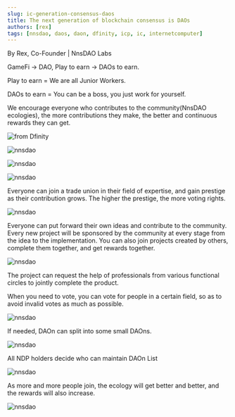 ```yaml
---
slug: ic-generation-consensus-daos
title: The next generation of blockchain consensus is DAOs
authors: [rex]
tags: [nnsdao, daos, daon, dfinity, icp, ic, internetcomputer]
---
```




By Rex, Co-Founder | NnsDAO Labs

GameFi -> DAO, Play to earn -> DAOs to earn.

Play to earn = We are all Junior Workers.

DAOs to earn = You can be a boss, you just work for yourself.

We encourage everyone who contributes to the community(NnsDAO ecologies), the more contributions they make, the better and continuous rewards they can get.

![from Dfinity](https://miro.medium.com/max/1400/1*PYdC08yksu_cLVq_lgFx4w.jpeg)


![nnsdao](https://miro.medium.com/max/1400/1*EDs9LtS8ZkqYycMrDJEjeQ.jpeg)

![nnsdao](https://miro.medium.com/max/1400/1*w8lt1gMkTm8PqllVpE9J-Q.jpeg)

![nnsdao](https://miro.medium.com/max/1400/1*T-iB0rMu-cg60NU9uKSxLg.jpeg)

Everyone can join a trade union in their field of expertise, and gain prestige as their contribution grows. The higher the prestige, the more voting rights.


![nnsdao](https://miro.medium.com/max/1400/1*2Q9qMG6DE3Au73PnOnDHcw.jpeg)

Everyone can put forward their own ideas and contribute to the community. Every new project will be sponsored by the community at every stage from the idea to the implementation.
You can also join projects created by others, complete them together, and get rewards together.

![nnsdao](https://miro.medium.com/max/1400/1*tgoMXQ0Y2EqYwpZrUx-pPw.jpeg)

The project can request the help of professionals from various functional circles to jointly complete the product.

When you need to vote, you can vote for people in a certain field, so as to avoid invalid votes as much as possible.

![nnsdao](https://miro.medium.com/max/1400/1*dzMS54KzS94irSJF28oNfw.jpeg)

If needed, DAOn can split into some small DAOns.

![nnsdao](https://miro.medium.com/max/1400/1*dnvdIRCq2waA0Mf9t6Tu4w.jpeg)

All NDP holders decide who can maintain DAOn List

![nnsdao](https://miro.medium.com/max/1400/1*jz_7RWEikRllL11wIjkHCQ.jpeg)

As more and more people join, the ecology will get better and better, and the rewards will also increase.

![nnsdao](https://miro.medium.com/max/1400/1*RpT26w01EObbN4wxFj3ZzQ.jpeg)


